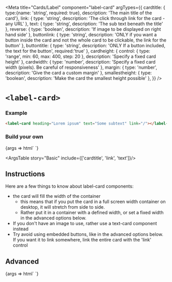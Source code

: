 


<Meta
  title="Cards/Label"
  component="label-card"
  argTypes={{
    cardtitle: { type:{name: 'string', required: true}, description: 'The main title of the card'},
    link: { type: 'string', description: 'The click through link for the card - any URL' },
    text: { type: 'string', description: 'The sub text beneath the title' },
    reverse: { type: 'boolean', description: 'If image to be displayed on right hand side' },
    buttonlink: { type: 'string', description: 'ONLY if you want a button inside the card and not the whole card to be clickable, the link for the button' },
    buttontitle: { type: 'string', description: 'ONLY If a button included, the text for the button', required:'true' },
    cardheight: { control: { type: 'range', min: 60, max: 400, step: 20 }, description: 'Specify a fixed card height' },
    cardwidth: { type: 'number', description: 'Specify a fixed card width (pixels). Be careful of responsiveness' },
    margin: { type: 'number', description: 'Give the card a custom margin' },
    smallestheight: { type: 'boolean', description: 'Make the card the smallest height possible' },
  }}
/>

# `<label-card>`

### Example

```html
<label-card heading="Lorem ipsum" text="Some subtext" link="/"></label-card>
```

### Build your own

<Canvas withSource="open" >
  <Story name="Basic" component="label-card" args={{
    cardtitle: 'Title for card',
    link: '',
    text: 'Subtext goes here'
  }}>
    {args => html`
      <label-card
          cardtitle="${ifDefined(args.cardtitle || undefined)}"
          link="${ifDefined(args.link || undefined)}"
          text="${ifDefined(args.text || undefined)}"
      > </label-card>
    `}
  </Story>
</Canvas>

<ArgsTable story="Basic" include={['cardtitle', 'link', 'text']}/>

## Instructions
Here are a few things to know about label-card components:
- the card will fill the width of the container
  * this means that if you put the card in a full screen width container on desktop, it will stretch from side to side.
  * Rather put it in a container with a defined width, or set a fixed width in the advanced options below.
- If you don't have an image to use, rather use a text-card component instead
- Try avoid using embedded buttons, like in the advanced options below. If you want it to link somewhere, link the entire card with the 'link' control



## Advanced
<Canvas withSource="open" >
  <Story name="Advanced" component="label-card" args={{
    cardtitle: 'Title for card',
    link: '',
    text: 'Subtext goes here',
    reverse: false,
    cardheight: 0,
    cardwidth: 0,
    margin: 0,
    buttontitle: '',
    buttonlink: '',
    highlightText: false,
    smallestheight: false,
  }}>
    {args => html`
      <label-card
          cardtitle="${ifDefined(args.cardtitle || undefined)}"
          link="${ifDefined(args.link || undefined)}"
          text="${ifDefined(args.text || undefined)}"
          buttontitle="${ifDefined(args.buttontitle || undefined)}"
          buttonlink="${ifDefined(args.buttonlink || undefined)}"
          cardheight="${ifDefined(args.cardheight ? (args.cardheight + 'px') : undefined)}"
          cardwidth="${ifDefined(args.cardwidth ? (args.cardwidth + 'px') : undefined)}"
          margin="${ifDefined(args.margin ? (args.margin + 'px') : undefined)}"
          ?highlightText="${args.highlightText}"
          ?reverse="${args.reverse}"
          ?smallestheight="${args.smallestheight}"
      > </label-card>
    `}
  </Story>
</Canvas>

<ArgsTable story="Advanced" />



<Description markdown={readme} />
